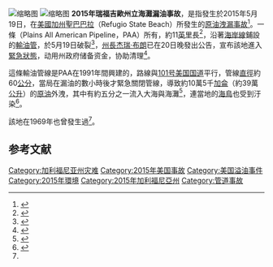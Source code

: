 
[[File:Refugio_Oil_Spill_in_Santa_Barbara.jpg|缩略图]]
[[File:1486_RefugioOilSpill2015.jpg|缩略图]]
'''2015年瑞福吉歐州立海灘漏油事故'''，是指發生於2015年5月19日，在[[美國|美國]][[加州|加州]][[聖巴巴拉縣_(加利福尼亞州)|聖巴巴拉]]{{link-en|瑞福吉歐州立海灘|Refugio State Beach}}（Refugio State Beach）所發生的[[油外洩|原油洩漏事故]]<ref name=AP>{{cite news|author1=CHRISTOPHER WEBER AND BRIAN MELLEY|title=OIL SOPPED UP FROM CALIFORNIA COAST RISES TO 7,700 GALLONS|url=http://hosted.ap.org/dynamic/stories/U/US_CALIFORNIA_OIL_SPILL?SITE=AP&SECTION=HOME&TEMPLATE=DEFAULT&CTIME=2015-05-21-10-40-53|accessdate=2015-05-21|agency=[[美聯社|美聯社]]|date=2015-05-21|language=en|deadurl=yes|archiveurl=https://web.archive.org/web/20150521192600/http://hosted.ap.org/dynamic/stories/U/US_CALIFORNIA_OIL_SPILL?SITE=AP&SECTION=HOME&TEMPLATE=DEFAULT&CTIME=2015-05-21-10-40-53|archivedate=2015-05-21}}</ref>。一條{{link-en|平原全美輸油管道公司|Plains All American Pipeline}}（Plains All American Pipeline，PAA）所有，約11[[英里|英里]]長<ref name="東森新聞雲">{{cite news|title=加州油管破裂　40萬公升石油把把海洋染黑了|url=http://www.ettoday.net/news/20150521/509787.htm|accessdate=2015-05-21|agency=[[東森新聞雲|東森新聞雲]]|date=2015-05-21|archive-date=2015-05-22|archive-url=https://web.archive.org/web/20150522100730/http://www.ettoday.net/news/20150521/509787.htm|dead-url=no}}</ref>，沿著[[海岸線|海岸線]]鋪設的[[輸油管|輸油管]]，於5月19日破裂<ref name=國際日報>{{cite news|title=加州沿岸輸油管破裂 7.9萬公升油外漏|url=http://www.chinesetoday.com/big/article/1001695|accessdate=2015-05-21|agency=[[國際日報|國際日報]]|date=2015-05-21|archive-date=2015-05-22|archive-url=https://web.archive.org/web/20150522043315/http://www.chinesetoday.com/big/article/1001695|dead-url=no}}</ref>，[[加利福尼亞州州長|州長]][[杰瑞·布朗|杰瑞·布朗]]已在20日晚發出公告，宣布該地進入[[緊急狀態|緊急狀態]]，动用州政府储备资金，协助清理<ref name=VOA>{{cite news|title=加州海岸石油泄漏 进入紧急状态|url=http://www.voachinese.com/content/california-oil-spill-20150521/2780686.html|accessdate=2015-05-21|agency=[[美國之音|美國之音]]|date=2015-05-21|archive-date=2015-05-21|archive-url=https://web.archive.org/web/20150521193742/http://www.voachinese.com/content/california-oil-spill-20150521/2780686.html|dead-url=no}}</ref>。

這條輸油管線是PAA在1991年間興建的，路線與[[101号美国国道|101号美国国道]]平行，管線[[直徑|直徑]]約60[[公分|公分]]，當局在漏油的數小時後才緊急關閉管線，導致約10萬5千[[加侖|加侖]]（約39萬[[公升|公升]]）的[[原油|原油]]外洩，其中有約五分之一流入大海與海灘<ref name=關鍵評論網>{{cite news|author1=Zou Chi|title=生態危機！美加州油管破裂 40萬公升油汙威脅海洋|url=http://www.thenewslens.com/post/166502/|accessdate=2015-05-21|agency=[[關鍵評論網|關鍵評論網]]|date=2015-05-21|archive-date=2015-05-21|archive-url=https://web.archive.org/web/20150521223123/http://www.thenewslens.com/post/166502/|dead-url=no}}</ref>，連當地的[[海鳥|海鳥]]也受到汙染<ref name=自由時報>{{cite news|title=美加州油管漏油汙染海洋 海鳥全身沾滿油污|url=http://news.ltn.com.tw/news/world/breakingnews/1324392|accessdate=2015-05-21|agency=[[自由時報|自由時報]]|date=2015-05-21|archive-date=2015-05-21|archive-url=https://web.archive.org/web/20150521080204/http://news.ltn.com.tw/news/world/breakingnews/1324392|dead-url=no}}</ref>。

該地在1969年也曾發生過{{link-en|1969年聖芭芭拉漏油事故|1969 Santa Barbara oil spill|類似事故}}<ref name="東森新聞雲" />。

==参考文献==
{{Reflist|2}}
{{VOA}}
[[Category:加利福尼亚州灾难|Category:加利福尼亚州灾难]]
[[Category:2015年美国事故|Category:2015年美国事故]]
[[Category:美国溢油事件|Category:美国溢油事件]]
[[Category:2015年環境|Category:2015年環境]]
[[Category:2015年加利福尼亞州|Category:2015年加利福尼亞州]]
[[Category:管道事故|Category:管道事故]]